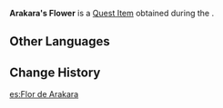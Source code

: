 {{Item Infobox
|id           = 101826
|image        = Item Aranara Flower.png
|type         = Quest Items
|description  = A flower gifted to you by [[Arakara]].<br>For Arakara, who nurtures [[Viparyas]], flowers given to friends must be most precious indeed.
|source1      = [[Festival Utsava]]
}}
'''Arakara's Flower''' is a [[Quest Item]] obtained during the {{Quest|Festival Utsava}}.

==Other Languages==
{{Other Languages
|en      = Arakara's Flower
|zhs     = 兰伽卢的花
|zhs_rm  = Lánjiālú de Huā
|zht     = 蘭伽盧的花
|zht_rm  = Lánjiālú de Huā
|ja      = アランカラの花
|ja_rm   = Arankara no Hana
|ko      = 아란카라의 꽃
|ko_rm   = Arankara-ui Kkot
|es      = Flor de Arakara
|fr      = Fleur d'Arakara
|ru      = Цветок Аракары
|th      = ดอกไม้ของ Arakara
|th_rm   = Dokmai khong Arakara
|vi      = {{tt|Hoa|花}} Arakara
|de      = Blume von Arakara
|id      = Bunga Arakara
|pt      = Flor de Arakara
|tr      = Arakara'nın Çiçeği
|it      = Fiore di Arakara
}}

==Change History==
{{Change History|3.0}}

[[es:Flor de Arakara]]